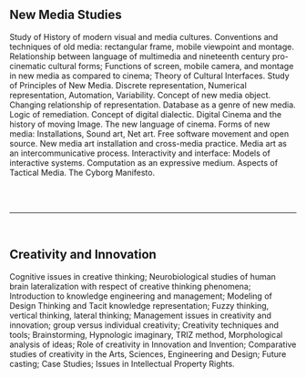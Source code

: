 
## New Media Studies

Study of History of modern visual and media cultures. Conventions and techniques of old media: rectangular frame, mobile viewpoint and montage. Relationship between language of multimedia and nineteenth century pro-cinematic cultural forms; Functions of screen, mobile camera, and montage in new media as compared to cinema; Theory of Cultural Interfaces. Study of Principles of New Media. Discrete representation, Numerical representation, Automation, Variability. Concept of new media object. Changing relationship of representation. Database as a genre of new media. Logic of remediation. Concept of digital dialectic. Digital Cinema and the history of moving Image. The new language of cinema. Forms of new media: Installations, Sound art, Net art. Free software movement and open source. New media art installation and cross-media practice. Media art as an intercommunicative process. Interactivity and interface: Models of interactive systems. Computation as an expressive medium. Aspects of Tactical Media. The Cyborg Manifesto.

<br/>
<br/>

---

<br/>

## Creativity and Innovation

Cognitive issues in creative thinking; Neurobiological studies of human brain lateralization with respect of creative thinking phenomena; Introduction to knowledge engineering and management; Modeling of Design Thinking and Tacit knowledge representation; Fuzzy thinking, vertical thinking, lateral thinking; Management issues in creativity and innovation; group versus individual creativity; Creativity techniques and tools; Brainstorming, Hypnologic imaginary, TRIZ method, Morphological analysis of ideas; Role of creativity in Innovation and Invention; Comparative studies of creativity in the Arts, Sciences, Engineering and Design; Future casting; Case Studies; Issues in Intellectual Property Rights.

